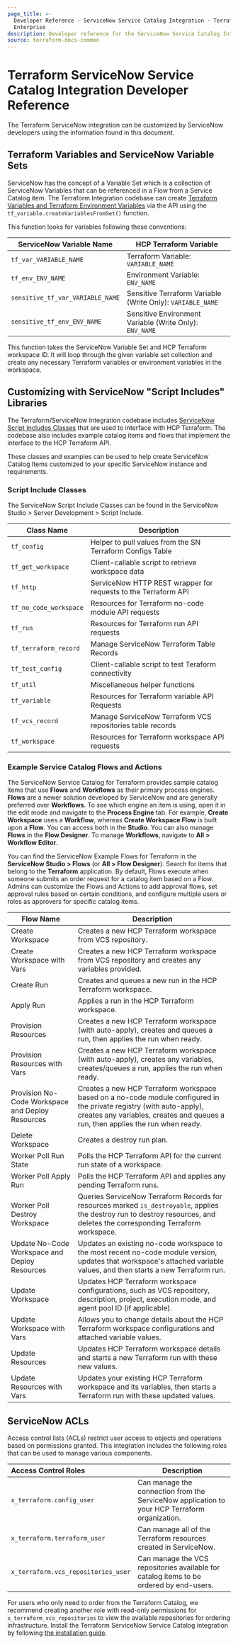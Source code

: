 ```yaml
---
page_title: >-
  Developer Reference - ServiceNow Service Catalog Integration - Terraform
  Enterprise
description: Developer reference for the ServiceNow Service Catalog Integration.
source: terraform-docs-common
---
```


# Terraform ServiceNow Service Catalog Integration Developer Reference

The Terraform ServiceNow integration can be customized by ServiceNow developers
using the information found in this document.

## Terraform Variables and ServiceNow Variable Sets

ServiceNow has the concept of a Variable Set which is a collection of ServiceNow
Variables that can be referenced in a Flow from a Service Catalog item. The
Terraform Integration codebase can create [Terraform Variables and Terraform
Environment Variables](/terraform/enterprise/workspaces/variables) via the API using the
`tf_variable.createVariablesFromSet()` function.

This function looks for variables following these conventions:

| ServiceNow Variable Name         | HCP Terraform Variable                                     |
| -------------------------------- | ---------------------------------------------------------- |
| `tf_var_VARIABLE_NAME`           | Terraform Variable: `VARIABLE_NAME`                        |
| `tf_env_ENV_NAME`                | Environment Variable: `ENV_NAME`                           |
| `sensitive_tf_var_VARIABLE_NAME` | Sensitive Terraform Variable (Write Only): `VARIABLE_NAME` |
| `sensitive_tf_env_ENV_NAME`      | Sensitive Environment Variable (Write Only): `ENV_NAME`    |

This function takes the ServiceNow Variable Set and HCP Terraform workspace
ID. It will loop through the given variable set collection and create any
necessary Terraform variables or environment variables in the workspace.

## Customizing with ServiceNow "Script Includes" Libraries

The Terraform/ServiceNow Integration codebase includes [ServiceNow Script
Includes
Classes](https://docs.servicenow.com/bundle/madrid-application-development/page/script/server-scripting/concept/c_ScriptIncludes.html)
that are used to interface with HCP Terraform. The codebase also includes
example catalog items and flows that implement the interface to the HCP Terraform API.

These classes and examples can be used to help create ServiceNow Catalog Items
customized to your specific ServiceNow instance and requirements.

### Script Include Classes

The ServiceNow Script Include Classes can be found in the ServiceNow Studio >
Server Development > Script Include.

| Class Name             | Description                                                    |
| ---------------------- | -------------------------------------------------------------- |
| `tf_config`            | Helper to pull values from the SN Terraform Configs Table      |
| `tf_get_workspace`     | Client-callable script to retrieve workspace data              |
| `tf_http`              | ServiceNow HTTP REST wrapper for requests to the Terraform API |
| `tf_no_code_workspace` | Resources for Terraform no-code module API requests            |
| `tf_run`               | Resources for Terraform run API requests                       |
| `tf_terraform_record`  | Manage ServiceNow Terraform Table Records                      |
| `tf_test_config`       | Client-callable script to test Teraform connectivity           |
| `tf_util`              | Miscellaneous helper functions                                 |
| `tf_variable`          | Resources for Terraform variable API Requests                  |
| `tf_vcs_record`        | Manage ServiceNow Terraform VCS repositories table records     |
| `tf_workspace`         | Resources for Terraform workspace API requests                 |

### Example Service Catalog Flows and Actions

The ServiceNow Service Catalog for Terraform provides sample catalog items that use **Flows** 
and **Workflows** as their primary process engines.  **Flows** are a newer solution developed 
by ServiceNow and are generally preferred over **Workflows**. To see which engine an item is using, open it 
in the edit mode and navigate to the **Process Engine** tab. For example, **Create Workspace** uses a **Workflow**, 
whereas **Create Workspace Flow** is built upon a **Flow**. You can access both in the **Studio**. You can also 
manage **Flows** in the **Flow Designer**. To manage **Workflows**, navigate to **All > Workflow Editor**.

You can find the ServiceNow Example Flows for Terraform in the **ServiceNow Studio > Flows** (or **All > Flow Designer**). 
Search for items that belong to the **Terraform** application. By default, Flows execute when someone submits an order request 
for a catalog item based on a Flow. Admins can customize the Flows and Actions to add approval flows, set approval rules based 
on certain conditions, and configure multiple users or roles as approvers for specific catalog items. 

| Flow Name                                        | Description                                                                                                                                                                                             |
| ------------------------------------------------ | ------------------------------------------------------------------------------------------------------------------------------------------------------------------------------------------------------- |
| Create Workspace                                 | Creates a new HCP Terraform workspace from VCS repository.                                                                                                                                              |
| Create Workspace with Vars                       | Creates a new HCP Terraform workspace from VCS repository and creates any variables provided.                                                                                                           |
| Create Run                                       | Creates and queues a new run in the HCP Terraform workspace.                                                                                                                                            |
| Apply Run                                        | Applies a run in the HCP Terraform workspace.                                                                                                                                                           |
| Provision Resources                              | Creates a new HCP Terraform workspace (with auto-apply), creates and queues a run, then applies the run when ready.                                                                                     |
| Provision Resources with Vars                    | Creates a new HCP Terraform workspace (with auto-apply), creates any variables, creates/queues a run, applies the run when ready.                                                                       |
| Provision No-Code Workspace and Deploy Resources | Creates a new HCP Terraform workspace based on a no-code module configured in the private registry (with auto-apply), creates any variables, creates and queues a run, then applies the run when ready. |
| Delete Workspace                                 | Creates a destroy run plan.                                                                                                                                                                             |
| Worker Poll Run State                            | Polls the HCP Terraform API for the current run state of a workspace.                                                                                                                                   |
| Worker Poll Apply Run                            | Polls the HCP Terraform API and applies any pending Terraform runs.                                                                                                                                     |
| Worker Poll Destroy Workspace                    | Queries ServiceNow Terraform Records for resources marked `is_destroyable`, applies the destroy run to destroy resources, and deletes the corresponding Terraform workspace.                            |
| Update No-Code Workspace and Deploy Resources    | Updates an existing no-code workspace to the most recent no-code module version, updates that workspace's attached variable values, and then starts a new Terraform run.                                |
| Update Workspace                                 | Updates HCP Terraform workspace configurations, such as VCS repository, description, project, execution mode, and agent pool ID (if applicable).                                                        |
| Update Workspace with Vars                       | Allows you to change details about the HCP Terraform workspace configurations and attached variable values.                                                                                             |
| Update Resources                                 | Updates HCP Terraform workspace details and starts a new Terraform run with these new values.                                                                                                           |
| Update Resources with Vars                       | Updates your existing HCP Terraform workspace and its variables, then starts a Terraform run with these updated values.                                                                                 |

## ServiceNow ACLs

Access control lists (ACLs) restrict user access to objects and operations based
on permissions granted. This integration includes the following roles that can
be used to manage various components.

| Access Control Roles                | Description                                                                                   |
| :---------------------------------- | --------------------------------------------------------------------------------------------- |
| `x_terraform.config_user`           | Can manage the connection from the ServiceNow application to your HCP Terraform organization. |
| `x_terraform.terraform_user`        | Can manage all of the Terraform resources created in ServiceNow.                              |
| `x_terraform.vcs_repositories_user` | Can manage the VCS repositories available for catalog items to be ordered by end-users.       |

For users who only need to order from the Terraform Catalog, we recommend
creating another role with read-only permissions for
`x_terraform_vcs_repositories` to view the available repositories for ordering
infrastructure. Install the Terraform ServiceNow Service Catalog integration by
following [the installation guide](/terraform/enterprise/integrations/service-now/service-catalog-terraform).
